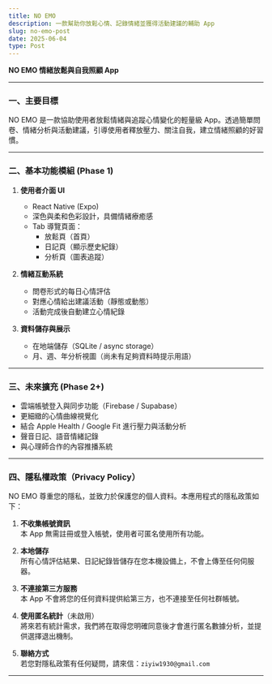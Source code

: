 ```yaml
---
title: NO EMO
description: 一款幫助你放鬆心情、記錄情緒並獲得活動建議的輔助 App
slug: no-emo-post
date: 2025-06-04
type: Post
---
```


**NO EMO 情緒放鬆與自我照顧 App**  

---

### 一、主要目標

NO EMO 是一款協助使用者放鬆情緒與追蹤心情變化的輕量級 App。透過簡單問卷、情緒分析與活動建議，引導使用者釋放壓力、關注自我，建立情緒照顧的好習慣。

---

### 二、基本功能模組 (Phase 1)

1. **使用者介面 UI**
   - React Native (Expo)
   - 深色與柔和色彩設計，具備情緒療癒感
   - Tab 導覽頁面：
     - 放鬆頁（首頁）
     - 日記頁（顯示歷史紀錄）
     - 分析頁（圖表追蹤）

2. **情緒互動系統**
   - 問卷形式的每日心情評估
   - 對應心情給出建議活動（靜態或動態）
   - 活動完成後自動建立心情紀錄

3. **資料儲存與展示**
   - 在地端儲存（SQLite / async storage）
   - 月、週、年分析視圖（尚未有足夠資料時提示用語）

---

### 三、未來擴充 (Phase 2+)

- 雲端帳號登入與同步功能（Firebase / Supabase）
- 更細緻的心情曲線視覺化
- 結合 Apple Health / Google Fit 進行壓力與活動分析
- 聲音日記、語音情緒記錄
- 與心理師合作的內容推播系統

---

### 四、隱私權政策（Privacy Policy）

NO EMO 尊重您的隱私，並致力於保護您的個人資料。本應用程式的隱私政策如下：

1. **不收集帳號資訊**  
   本 App 無需註冊或登入帳號，使用者可匿名使用所有功能。

2. **本地儲存**  
   所有心情評估結果、日記紀錄皆儲存在您本機設備上，不會上傳至任何伺服器。

3. **不連接第三方服務**  
   本 App 不會將您的任何資料提供給第三方，也不連接至任何社群帳號。

4. **使用匿名統計**（未啟用）  
   將來若有統計需求，我們將在取得您明確同意後才會進行匿名數據分析，並提供選擇退出機制。

5. **聯絡方式**  
   若您對隱私政策有任何疑問，請來信：`ziyiw1930@gmail.com`

---